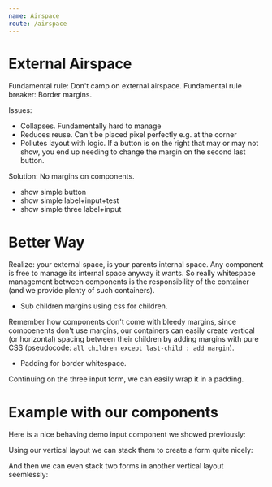 ```yaml
---
name: Airspace
route: /airspace
---
```


# External Airspace

Fundamental rule: Don't camp on external airspace. 
Fundamental rule breaker: Border margins.

Issues: 
- Collapses. Fundamentally hard to manage
- Reduces reuse. Can't be placed pixel perfectly e.g. at the corner 
- Pollutes layout with logic. If a button is on the right that may or may not show, you end up needing to change the margin on the second last button. 

Solution: 
No margins on components. 
- show simple button 
- show simple label+input+test
- show simple three label+input

# Better Way

Realize: your external space, is your parents internal space. Any component is free to manage its internal space anyway it wants. So really whitespace management between components is the responsibility of the container (and we provide plenty of such containers).

- Sub children margins using css for children. 

Remember how components don't come with bleedy margins, since compoenents don't use margins, our containers can easily create vertical (or horizontal) spacing between their children by adding margins with pure CSS (pseudocode: `all children except last-child : add margin`).

- Padding for border whitespace.

Continuing on the three input form, we can easily wrap it in a padding.

# Example with our components 
Here is a nice behaving demo input component we showed previously: 

Using our vertical layout we can stack them to create a form quite nicely:

And then we can even stack two forms in another vertical layout seemlessly: 
